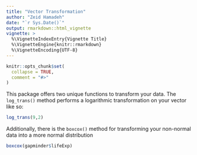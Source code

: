 ```yaml
---
title: "Vector Transformation"
author: "Zeid Hamadeh"
date: "`r Sys.Date()`"
output: rmarkdown::html_vignette
vignette: >
  %\VignetteIndexEntry{Vignette Title}
  %\VignetteEngine{knitr::rmarkdown}
  %\VignetteEncoding{UTF-8}
---
```


```r
knitr::opts_chunk$set(
  collapse = TRUE,
  comment = "#>"
)
```

This package offers two unique functions to transform your data. The `log_trans()` method performs a logarithmic transformation on your vector like so:

```r
log_trans(9,2)
```

Additionally, there is the `boxcox()` method for transforming your non-normal data into a more normal distribution 

```r
boxcox(gapminder$lifeExp)
```

